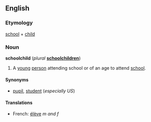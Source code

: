 ==English==
===Etymology===
[[school]] + [[child]]

===Noun===
'''schoolchild''' (''plural'' '''[[schoolchildren]]''')

#A [[young]] [[person]] attending school or of an age to attend [[school]].

====Synonyms====
*[[pupil]], [[student]] (''especially US'')

====Translations====
*French: [[élève]] ''m and f''
